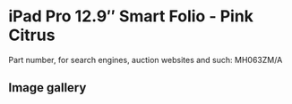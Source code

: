 
# iPad Pro 12.9″ Smart Folio - Pink Citrus

Part number, for search engines, auction websites and such: MH063ZM/A

## Image gallery

<div style={{ width: '100%', maxWidth: '768px' }}>
<GalleryComponent
    images={[
      {
        original: "/everysource/MH063.webp",
        thumbnail: "/everypreview/MH063.webp",
      }
    ]}
  />
</div>